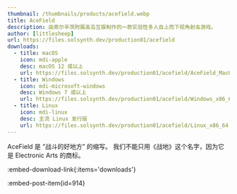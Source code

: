 ```yaml
---
thumbnail: /thumbnails/products/acefield.webp
title: AceField
description: 由索尔辛茨附属高岛互娱制作的一款实验性多人自上而下视角射击游戏。
author: [littlesheep]
url: https://files.solsynth.dev/production01/acefield
downloads:
  - title: macOS
    icon: mdi-apple
    desc: macOS 12 或以上
    url: https://files.solsynth.dev/production01/acefield/AceField_MacOS_arm64.dmg
  - title: Windows
    icon: mdi-microsoft-windows
    desc: Windows 7 或以上
    url: https://files.solsynth.dev/production01/acefield/Windows_x86_64.zip
  - title: Linux
    icon: mdi-linux
    desc: 主流 Linux 发行版
    url: https://files.solsynth.dev/production01/acefield/Linux_x86_64.zip
---
```


AceField 是 “战斗的好地方” 的缩写。
我们不能只用《战地》这个名字，因为它是 Electronic Arts 的商标。

:embed-download-link{:items='downloads'}

:embed-post-item{id=914}
